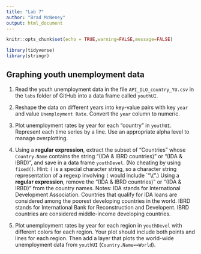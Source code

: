 ```yaml
---
title: "Lab 7"
author: "Brad McNeney"
output: html_document
---
```


```r
knitr::opts_chunk$set(echo = TRUE,warning=FALSE,message=FALSE)
```

```r
library(tidyverse)
library(stringr)
```

## Graphing youth unemployment data

1. Read the youth unemployment data in the file
`API_ILO_country_YU.csv` in the `labs` folder of GitHub
into a data frame called `youthUI`. 

2. Reshape the data on different years into key-value pairs 
with key `year` and value `Unemployment Rate`. Convert the 
`year` column to numeric.

3. Plot unemployment rates by year 
for each "country" in `youthUI`. Represent each time series
by a line. Use an appropriate alpha level to manage overplotting.

4. Using a **regular expression**, extract the subset 
of "Countries" whose `Country.Name` contains the string
"(IDA & IBRD countries)" or "(IDA & IBRD)", and save in a data frame
`youthDevel`. (No cheating by using `fixed()`. 
Hint: `(` is a special character string,
so a character string representation of a regexp 
involving `(` would include `"\\(".) 
Using a **regular expression**,
remove the "(IDA & IBRD countries)" or "(IDA & IRBD)" 
from the country names.
Notes: IDA stands for International Development Association.
Countries that qualify for IDA loans are considered among
the poorest developing countries in the world. 
IBRD stands for International Bank
for Reconstruction and Developent. IBRD countries are considered
middle-income developing countries.

5. Plot unemployment rates by year 
for each region in `youthDevel` with different colors for each region. 
Your plot should include both points and lines for each region.
Then add a layer that plots the world-wide unemployment data 
from `youthUI` (`Country.Name==World`).
    
